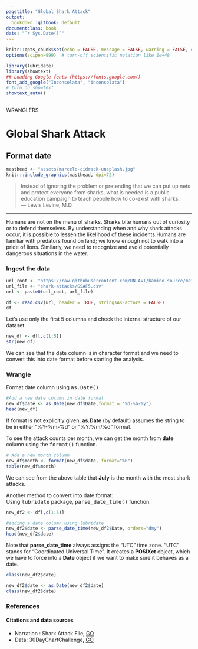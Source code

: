 ```yaml
---
pagetitle: "Global Shark Attack"
output:
  bookdown::gitbook: default
documentclass: book
date: "`r Sys.Date()`"
---
```


```r

knitr::opts_chunk$set(echo = FALSE, message = FALSE, warning = FALSE, dev = "svg" )
options(scipen=999)  # turn-off scientific notation like 1e+48

library(lubridate)
library(showtext)
## Loading Google fonts (https://fonts.google.com/)
font_add_google("Inconsolata", "inconsolata")
# turn on showtext
showtext_auto()
 
```

WRANGLERS  


# Global Shark Attack
## Format date

```r

masthead <- "assets/marcelo-cidrack-unsplash.jpg"
knitr::include_graphics(masthead, dpi=72)

```

> Instead of ignoring the problem or pretending that we can put up nets and protect everyone from sharks, what is needed is a public education campaign to teach people how to co-exist with sharks.\
--- Lewis Levine, M.D\

***

Humans are not on the menu of sharks. Sharks bite humans out of curiosity or to defend themselves. By understanding when and why shark attacks occur, it is possible to lessen the likelihood of these incidents.Humans are familiar with predators found on land; we know enough not to walk into a pride of lions. Similarly, we need to recognize and avoid potentially dangerous situations in the water.



### Ingest the data

```r

url_root <- "https://raw.githubusercontent.com/UN-AVT/kamino-source/main/sources/0-shared/data/"
url_file <- "shark-attacks/GSAF5.csv"
url <- paste0(url_root, url_file)

df <- read.csv(url, header = TRUE, stringsAsFactors = FALSE)
df

```

Let's use only the first 5 columns and check the internal structure of our dataset.

```r

new_df <- df[,c(1:5)]
str(new_df)

```

We can see that the date column is in character format and we need to convert this into date format before starting the analysis.


### Wrangle
Format date column using <kbd>as.Date()</kbd> 

```r

#Add a new date column in date format
new_df$date <- as.Date(new_df$Date,format = "%d-%b-%y")
head(new_df)

```

If format is not explicitly given, __as.Date__ (by default) assumes the string to be in either "%Y-%m-%d" or "%Y/%m/%d" format.


To see the attack counts per month, we can get the month from __date__ column using the <kbd>format()</kbd> function.

```r

# Add a new month column
new_df$month <- format(new_df$date, format="%B")
table(new_df$month)

```

We can see from the above table that __July__ is the month with the most shark attacks. 


Another method to convert into date format:
\
Using <kbd>lubridate</kbd> package, <kbd>parse_date_time()</kbd> function.


```r

new_df2 <- df[,c(1:5)]

#adding a date column using lubridate
new_df2$date <- parse_date_time(new_df2$Date, orders="dmy")
head(new_df2$date)

```

Note that __parse_date_time__ always assigns the "UTC" time zone. "UTC" stands for "Coordinated Universal Time". It creates a __POSIXct__ object, which we have to force into a __Date__ object if we want to make sure it behaves as a date.


```r

class(new_df2$date)

new_df2$date <- as.Date(new_df2$date)
class(new_df2$date)

```


### References
#### Citations and data sources

* Narration : Shark Attack File, [GO](https://www.sharkattackfile.net/whystudy.htm){target="_blank"}
* Data: 30DayChartChallenge, [GO](https://github.com/luisfrein/-30DayChartChallenge/tree/master/8.Animal){target="_blank"}
